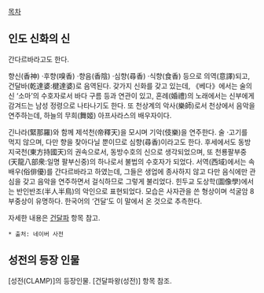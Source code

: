 [[목차]]

== 인도 신화의 신 ==
간다르바라고도 한다. 

향신(香神) ·후향(嗅香) ·향음(香陰) ·심향(尋香) ·식향(食香) 등으로 의역(意譯)되고, 건달바(乾達婆:楗達婆)로 음역된다. 갖가지 신화를 갖고 있는데, 《베다》에서는 술의 신 ‘소마’의 수호자로서 바다 구름 등과 연관이 있고, 혼례(婚禮)의 노래에서는 신부에게 감겨드는 남성 정령으로 나타나기도 한다. 또 천상계의 악사(樂師)로서 천상에서 음악을 연주하는데, 하늘의 무희(舞姬) 아프사라스의 배우자이다. 

긴나라(緊那羅)와 함께 제석천(帝釋天)을 모시며 기악(伎樂)을 연주한다. 술 ·고기를 먹지 않으며, 다만 향을 찾아다닐 뿐이므로 심향(尋香)이라고도 한다. 후세에서도 동방지국천(東方持國天)의 권속으로서, 동방수호의 신으로 생각되었으며, 또 천룡팔부중(天龍八部衆:일명 팔부신중)의 하나로서 불법의 수호자가 되었다. 서역(西域)에서는 속배우(俗俳優)를 간다르바라고 하였는데, 그들은 생업에 종사하지 않고 다만 음식에만 관심을 갖고 음악을 연주하면서 걸식하므로 그렇게 불리었다. 힌두교 도상학(圖像學)에서는 반인반조(半人半鳥)의 악인으로 표현되었다. 모습은 사자관을 쓴 형상이며 석굴암 8부중상이 유명하다. 한국어의 ‘건달’도 이 말에서 온 것으로 추측한다.

자세한 내용은 [[건달파]] 항목 참고. 

 * 출처: 네이버 사전

== 성전의 등장 인물 ==
[성전(CLAMP)]의 등장인물. [건달파왕(성전)] 항목 참조.
